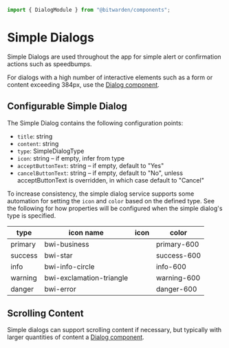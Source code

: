 

<Meta of={stories} />

```ts
import { DialogModule } from "@bitwarden/components";
```

# Simple Dialogs

Simple Dialogs are used throughout the app for simple alert or confirmation actions such as
speedbumps.

For dialogs with a high number of interactive elements such as a form or content exceeding 384px,
use the [Dialog component](?path=/docs/component-library-dialogs-dialog--docs).

<Primary />
<Controls />

## Configurable Simple Dialog

The Simple Dialog contains the following configuration points:

- `title`: string
- `content`: string
- `type`: SimpleDialogType
- `icon`: string – if empty, infer from type
- `acceptButtonText`: string – if empty, default to "Yes"
- `cancelButtonText`: string – if empty, default to "No", unless acceptButtonText is overridden, in
  which case default to "Cancel"

To increase consistency, the simple dialog service supports some automation for setting the `icon`
and `color` based on the defined type. See the following for how properties will be configured when
the simple dialog's type is specified.

| type    | icon name                | icon                                         | color       |
| ------- | ------------------------ | -------------------------------------------- | ----------- |
| primary | bwi-business             | <i class="bwi bwi-business"></i>             | primary-600 |
| success | bwi-star                 | <i class="bwi bwi-star"></i>                 | success-600 |
| info    | bwi-info-circle          | <i class="bwi bwi-info-circle"></i>          | info-600    |
| warning | bwi-exclamation-triangle | <i class="bwi bwi-exclamation-triangle"></i> | warning-600 |
| danger  | bwi-error                | <i class="bwi bwi-error"></i>                | danger-600  |

## Scrolling Content

Simple dialogs can support scrolling content if necessary, but typically with larger quantities of
content a [Dialog component](?path=/docs/component-library-dialogs-dialog--docs).

<Story of={stories.ScrollingContent} />
